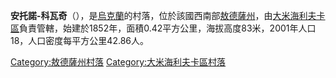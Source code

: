 {{coord|46|56|33|N|29|45|46|E|scale:30000|display=title}}

'''安托諾-科瓦奇'''（{{lang-uk|Антоно-Ковач}}），是[[烏克蘭|烏克蘭]]的村落，位於該國西南部[[敖德薩州|敖德薩州]]，由[[大米海利夫卡區|大米海利夫卡區]]負責管轄，始建於1852年，面積0.42平方公里，海拔高度83米，2001年人口18，人口密度每平方公里42.86人。

{{DEFAULTSORT:Антоно-Ковач}}
[[Category:敖德薩州村落|Category:敖德薩州村落]]
[[Category:大米海利夫卡區村落|Category:大米海利夫卡區村落]]


{{Odessa-geo-stub}}